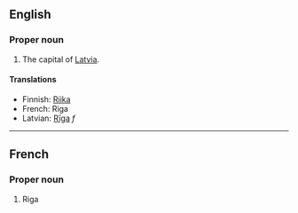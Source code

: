 ==English==
===Proper noun===

#The capital of [[Latvia]].

====Translations====
*Finnish: [[Riika]]
*French: Riga
*Latvian: [[Rīga]] ''f''
----
==French==
===Proper noun===

#Riga